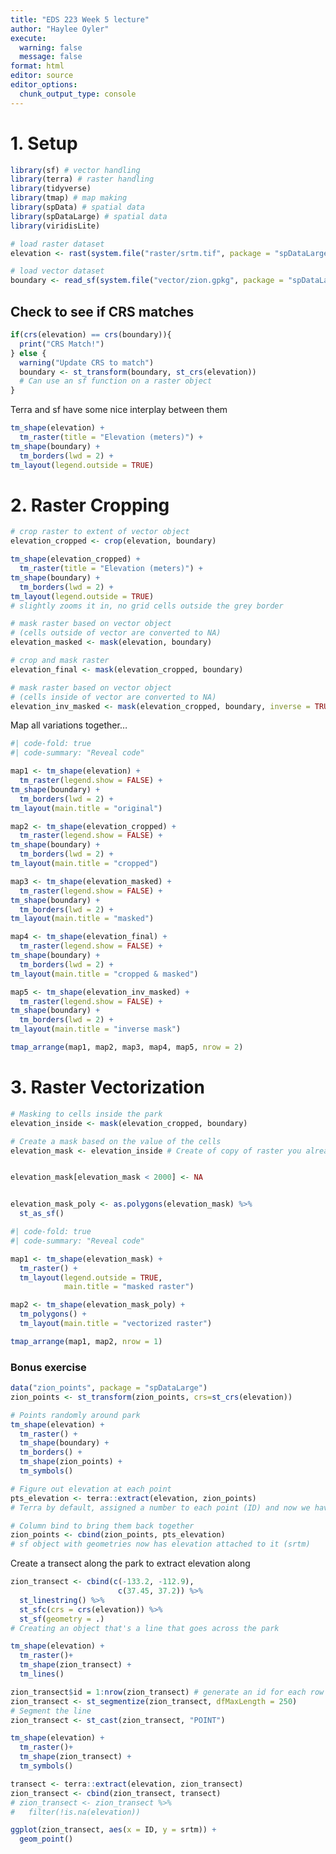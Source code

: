 ```yaml
---
title: "EDS 223 Week 5 lecture"
author: "Haylee Oyler"
execute:
  warning: false
  message: false
format: html
editor: source
editor_options: 
  chunk_output_type: console
---
```


# 1. Setup
```r
library(sf) # vector handling
library(terra) # raster handling
library(tidyverse)
library(tmap) # map making
library(spData) # spatial data
library(spDataLarge) # spatial data
library(viridisLite)
```

```r
# load raster dataset
elevation <- rast(system.file("raster/srtm.tif", package = "spDataLarge"))

# load vector dataset
boundary <- read_sf(system.file("vector/zion.gpkg", package = "spDataLarge"))
```

## Check to see if CRS matches
```r
if(crs(elevation) == crs(boundary)){
  print("CRS Match!")
} else {
  warning("Update CRS to match")
  boundary <- st_transform(boundary, st_crs(elevation))
  # Can use an sf function on a raster object
}
```
Terra and sf have some nice interplay between them

```r
tm_shape(elevation) +
  tm_raster(title = "Elevation (meters)") +
tm_shape(boundary) +
  tm_borders(lwd = 2) +
tm_layout(legend.outside = TRUE)

```

# 2. Raster Cropping
```r
# crop raster to extent of vector object
elevation_cropped <- crop(elevation, boundary)

tm_shape(elevation_cropped) +
  tm_raster(title = "Elevation (meters)") +
tm_shape(boundary) +
  tm_borders(lwd = 2) +
tm_layout(legend.outside = TRUE)
# slightly zooms it in, no grid cells outside the grey border
```


```r
# mask raster based on vector object
# (cells outside of vector are converted to NA)
elevation_masked <- mask(elevation, boundary)

# crop and mask raster
elevation_final <- mask(elevation_cropped, boundary)

# mask raster based on vector object
# (cells inside of vector are converted to NA)
elevation_inv_masked <- mask(elevation_cropped, boundary, inverse = TRUE)
```

 Map all variations together...
```r
#| code-fold: true
#| code-summary: "Reveal code"

map1 <- tm_shape(elevation) +
  tm_raster(legend.show = FALSE) +
tm_shape(boundary) +
  tm_borders(lwd = 2) +
tm_layout(main.title = "original")

map2 <- tm_shape(elevation_cropped) +
  tm_raster(legend.show = FALSE) +
tm_shape(boundary) +
  tm_borders(lwd = 2) +
tm_layout(main.title = "cropped")

map3 <- tm_shape(elevation_masked) +
  tm_raster(legend.show = FALSE) +
tm_shape(boundary) +
  tm_borders(lwd = 2) +
tm_layout(main.title = "masked")

map4 <- tm_shape(elevation_final) +
  tm_raster(legend.show = FALSE) +
tm_shape(boundary) +
  tm_borders(lwd = 2) +
tm_layout(main.title = "cropped & masked")

map5 <- tm_shape(elevation_inv_masked) +
  tm_raster(legend.show = FALSE) +
tm_shape(boundary) +
  tm_borders(lwd = 2) +
tm_layout(main.title = "inverse mask")

tmap_arrange(map1, map2, map3, map4, map5, nrow = 2)
```

# 3. Raster Vectorization
```r
# Masking to cells inside the park
elevation_inside <- mask(elevation_cropped, boundary)

# Create a mask based on the value of the cells
elevation_mask <- elevation_inside # Create of copy of raster you already liked


elevation_mask[elevation_mask < 2000] <- NA


elevation_mask_poly <- as.polygons(elevation_mask) %>% 
  st_as_sf()
```

```r
#| code-fold: true
#| code-summary: "Reveal code"

map1 <- tm_shape(elevation_mask) +
  tm_raster() +
  tm_layout(legend.outside = TRUE,
            main.title = "masked raster")

map2 <- tm_shape(elevation_mask_poly) +
  tm_polygons() +
  tm_layout(main.title = "vectorized raster")

tmap_arrange(map1, map2, nrow = 1)
```

### Bonus exercise
```r
data("zion_points", package = "spDataLarge")
zion_points <- st_transform(zion_points, crs=st_crs(elevation))
```

```r
# Points randomly around park
tm_shape(elevation) +
  tm_raster() +
  tm_shape(boundary) +
  tm_borders() +
  tm_shape(zion_points) +
  tm_symbols()
```

```r
# Figure out elevation at each point
pts_elevation <- terra::extract(elevation, zion_points)
# Terra by default, assigned a number to each point (ID) and now we have the elevation at each point. BUT no longer attached to the points.

# Column bind to bring them back together
zion_points <- cbind(zion_points, pts_elevation)
# sf object with geometries now has elevation attached to it (srtm)
```

Create a transect along the park to extract elevation along
```r
zion_transect <- cbind(c(-133.2, -112.9),
                        c(37.45, 37.2)) %>% 
  st_linestring() %>% 
  st_sfc(crs = crs(elevation)) %>% 
  st_sf(geometry = .)
# Creating an object that's a line that goes across the park

tm_shape(elevation) +
  tm_raster()+
  tm_shape(zion_transect) +
  tm_lines()
```

```r
zion_transect$id = 1:nrow(zion_transect) # generate an id for each row of the transect
zion_transect <- st_segmentize(zion_transect, dfMaxLength = 250)
# Segment the line
zion_transect <- st_cast(zion_transect, "POINT")

tm_shape(elevation) +
  tm_raster()+
  tm_shape(zion_transect) +
  tm_symbols()
```


```r
transect <- terra::extract(elevation, zion_transect)
zion_transect <- cbind(zion_transect, transect)
# zion_transect <- zion_transect %>% 
#   filter(!is.na(elevation))

```


```r
ggplot(zion_transect, aes(x = ID, y = srtm)) +
  geom_point()
```

